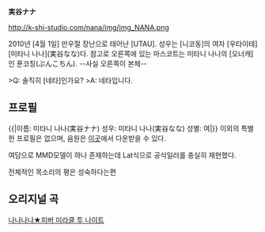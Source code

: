 '''実谷ナナ'''

http://k-shi-studio.com/nana/img/img_NANA.png

2010년 [4월 1일] 만우절 장난으로 태어난 [UTAU]. 성우는 [니코동]의 여자 [우타이테] [미타니 나나](実谷なな)다. 참고로 오른쪽에 있는 마스코트는 미타니 나나의 [오너캐]인 푼코칭(ぷんこちん). --사실 오른쪽이 본체--

>Q: 솔직히 [네타]인가요?
>A: 네타입니다.
== 프로필 ==
{{|이름: 미타니 나나(実谷ナナ)
성우: 미타니 나나(実谷なな)
성별: 여|}}
이외의 특별한 프로필은 없으며, 음원은 [http://k-shi-studio.com/nana/cv07.html 이곳]에서 다운받을 수 있다.

여담으로 MMD모델이 하나 존재하는데 Lat식으로 공식일러를 충실히 재현했다.

전체적인 목소리의 평은 성숙하다는편

== 오리지널 곡 ==
[[나나나나★피버 미라클 투 나이트]]
